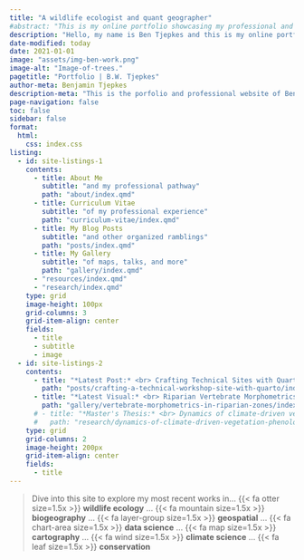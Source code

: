 ---
title: "A wildlife ecologist and quant geographer"
#abstract: "This is my online portfolio showcasing my professional and creative projects."
description: "Hello, my name is Ben Tjepkes and this is my online portfolio showcasing my professional and creative projects. I am currently a graduate student at the University of Missouri in the Department of Geography where I use a variety of data science and geospatial tools to conduct research in wildlife ecology and biogeography."
date-modified: today
date: 2021-01-01
image: "assets/img-ben-work.png"
image-alt: "Image-of-trees."
pagetitle: "Portfolio | B.W. Tjepkes"
author-meta: Benjamin Tjepkes
description-meta: "This is the porfolio and professional website of Benjamin Tjepkes."
page-navigation: false
toc: false
sidebar: false
format:
  html:
    css: index.css
listing:
  - id: site-listings-1
    contents:
      - title: About Me
        subtitle: "and my professional pathway"
        path: "about/index.qmd"
      - title: Curriculum Vitae
        subtitle: "of my professional experience"
        path: "curriculum-vitae/index.qmd"
      - title: My Blog Posts
        subtitle: "and other organized ramblings"
        path: "posts/index.qmd"        
      - title: My Gallery
        subtitle: "of maps, talks, and more"
        path: "gallery/index.qmd"
      - "resources/index.qmd"
      - "research/index.qmd"
    type: grid
    image-height: 100px
    grid-columns: 3
    grid-item-align: center
    fields:
      - title
      - subtitle
      - image
  - id: site-listings-2
    contents:
      - title: "*Latest Post:* <br> Crafting Technical Sites with Quarto"
        path: "posts/crafting-a-technical-workshop-site-with-quarto/index.qmd"
      - title: "*Latest Visual:* <br> Riparian Vertebrate Morphometrics"
        path: "gallery/vertebrate-morphometrics-in-riparian-zones/index.qmd"
      # - title: "*Master's Thesis:* <br> Dynamics of climate-driven vegetation phenology and associated avian response"
      #   path: "research/dynamics-of-climate-driven-vegetation-phenology-and-associated-avian-response-across-the-chf/index.qmd"
    type: grid
    grid-columns: 2
    image-height: 200px
    grid-item-align: center
    fields:
      - title
---

> Dive into this site to explore my most recent works in... {{< fa otter size=1.5x >}} **wildlife ecology** ... {{< fa mountain size=1.5x >}} **biogeography** ... {{< fa layer-group size=1.5x >}} **geospatial** ... {{< fa chart-area size=1.5x >}} **data science** ... {{< fa map size=1.5x >}} **cartography** ... {{< fa wind size=1.5x >}} **climate science** ... {{< fa leaf size=1.5x >}} **conservation**


<!-- ::: {#intro-section .column-page} -->

<!-- ::: {#intro-section-text} -->
<!-- Dive into this site to explore my most recent works in... -->
<!-- ::: -->

<!-- ::: container -->
<!-- ::: item -->
<!-- {{< fa otter size=1.5x >}} wildlife ecology -->
<!-- ::: -->

<!-- ::: item -->
<!-- {{< fa mountain size=1.5x >}} biogeography -->
<!-- ::: -->

<!-- ::: item -->
<!-- {{< fa layer-group size=1.5x >}} geospatial -->
<!-- ::: -->

<!-- ::: item -->
<!-- {{< fa chart-area size=1.5x >}} data science -->
<!-- ::: -->

<!-- ::: item -->
<!-- {{< fa map size=1.5x >}} cartography -->
<!-- ::: -->

<!-- ::: item -->
<!-- {{< fa wind size=1.5x >}} climate science -->
<!-- ::: -->
<!-- ::: -->
<!-- ::: -->

::: {#site-listings-1 }
:::

::: {#site-listings-2  .index-latest}
:::
